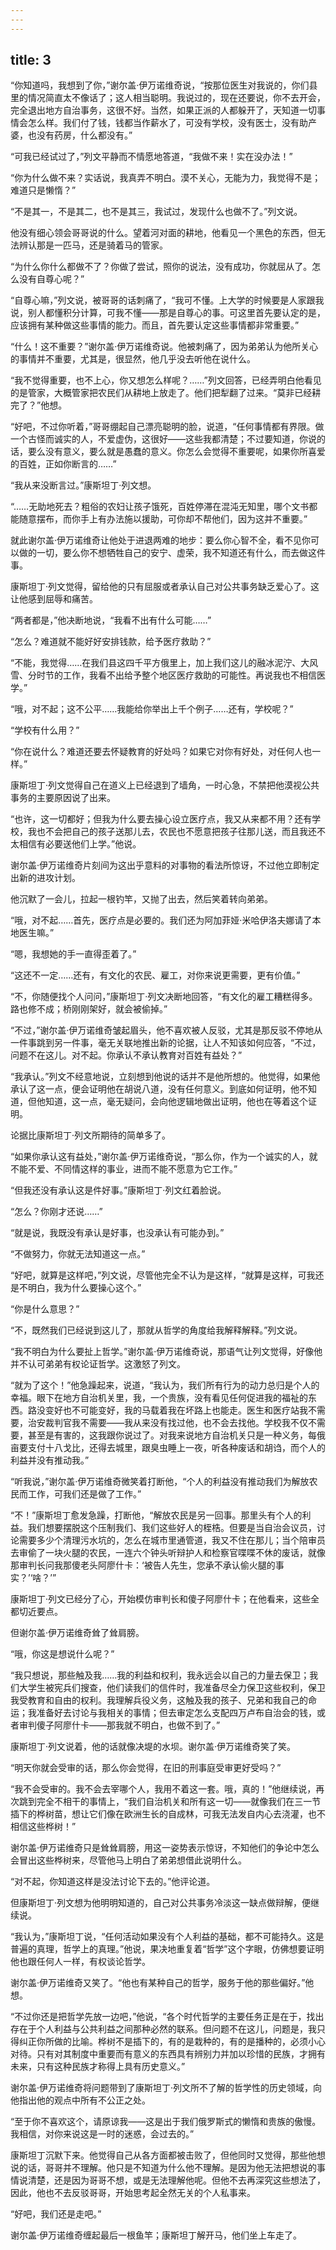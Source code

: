 ```yaml
---
---
---
```

title: 3
---




“你知道吗，我想到了你，”谢尔盖·伊万诺维奇说，“按那位医生对我说的，你们县里的情况简直太不像话了；这人相当聪明。我说过的，现在还要说，你不去开会，完全退出地方自治事务，这很不好。当然，如果正派的人都躲开了，天知道一切事情会怎么样。我们付了钱，钱都当作薪水了，可没有学校，没有医士，没有助产婆，也没有药房，什么都没有。”

“可我已经试过了，”列文平静而不情愿地答道，“我做不来！实在没办法！”

“你为什么做不来？实话说，我真弄不明白。漠不关心，无能为力，我觉得不是；难道只是懒惰？”

“不是其一，不是其二，也不是其三，我试过，发现什么也做不了。”列文说。

他没有细心领会哥哥说的什么。望着河对面的耕地，他看见一个黑色的东西，但无法辨认那是一匹马，还是骑着马的管家。

“为什么你什么都做不了？你做了尝试，照你的说法，没有成功，你就屈从了。怎么没有自尊心呢？”

“自尊心嘛，”列文说，被哥哥的话刺痛了，“我可不懂。上大学的时候要是人家跟我说，别人都懂积分计算，可我不懂——那是自尊心的事。可这里首先要认定的是，应该拥有某种做这些事情的能力。而且，首先要认定这些事情都非常重要。”

“什么！这不重要？”谢尔盖·伊万诺维奇说。他被刺痛了，因为弟弟认为他所关心的事情并不重要，尤其是，很显然，他几乎没去听他在说什么。

“我不觉得重要，也不上心，你又想怎么样呢？……”列文回答，已经弄明白他看见的是管家，大概管家把农民们从耕地上放走了。他们把犁翻了过来。“莫非已经耕完了？”他想。

“好吧，不过你听着，”哥哥绷起自己漂亮聪明的脸，说道，“任何事情都有界限。做一个古怪而诚实的人，不爱虚伪，这很好——这些我都清楚；不过要知道，你说的话，要么没有意义，要么就是愚蠢的意义。你怎么会觉得不重要呢，如果你所喜爱的百姓，正如你断言的……”

“我从来没断言过。”康斯坦丁·列文想。

“……无助地死去？粗俗的农妇让孩子饿死，百姓停滞在混沌无知里，哪个文书都能随意摆布，而你手上有办法施以援助，可你却不帮他们，因为这并不重要。”

就此谢尔盖·伊万诺维奇让他处于进退两难的地步：要么你心智不全，看不见你可以做的一切，要么你不想牺牲自己的安宁、虚荣，我不知道还有什么，而去做这件事。

康斯坦丁·列文觉得，留给他的只有屈服或者承认自己对公共事务缺乏爱心了。这让他感到屈辱和痛苦。

“两者都是，”他决断地说，“我看不出有什么可能……”

“怎么？难道就不能好好安排钱款，给予医疗救助？”

“不能，我觉得……在我们县这四千平方俄里上，加上我们这儿的融冰泥泞、大风雪、分时节的工作，我看不出给予整个地区医疗救助的可能性。再说我也不相信医学。”

“哦，对不起；这不公平……我能给你举出上千个例子……还有，学校呢？”

“学校有什么用？”

“你在说什么？难道还要去怀疑教育的好处吗？如果它对你有好处，对任何人也一样。”

康斯坦丁·列文觉得自己在道义上已经退到了墙角，一时心急，不禁把他漠视公共事务的主要原因说了出来。

“也许，这一切都好；但我为什么要去操心设立医疗点，我又从来都不用？还有学校，我也不会把自己的孩子送那儿去，农民也不愿意把孩子往那儿送，而且我还不太相信有必要送他们上学。”他说。

谢尔盖·伊万诺维奇片刻间为这出乎意料的对事物的看法所惊讶，不过他立即制定出新的进攻计划。

他沉默了一会儿，拉起一根钓竿，又抛了出去，然后笑着转向弟弟。

“哦，对不起……首先，医疗点是必要的。我们还为阿加菲娅·米哈伊洛夫娜请了本地医生嘛。”

“嗯，我想她的手一直得歪着了。”

“这还不一定……还有，有文化的农民、雇工，对你来说更需要，更有价值。”

“不，你随便找个人问问，”康斯坦丁·列文决断地回答，“有文化的雇工糟糕得多。路也修不成；桥刚刚架好，就会被偷掉。”

“不过，”谢尔盖·伊万诺维奇皱起眉头，他不喜欢被人反驳，尤其是那反驳不停地从一件事跳到另一件事，毫无关联地推出新的论据，让人不知该如何应答，“不过，问题不在这儿。对不起。你承认不承认教育对百姓有益处？”

“我承认。”列文不经意地说，立刻想到他说的话并不是他所想的。他觉得，如果他承认了这一点，便会证明他在胡说八道，没有任何意义。到底如何证明，他不知道，但他知道，这一点，毫无疑问，会向他逻辑地做出证明，他也在等着这个证明。

论据比康斯坦丁·列文所期待的简单多了。

“如果你承认这有益处，”谢尔盖·伊万诺维奇说，“那么你，作为一个诚实的人，就不能不爱、不同情这样的事业，进而不能不愿意为它工作。”

“但我还没有承认这是件好事。”康斯坦丁·列文红着脸说。

“怎么？你刚才还说……”

“就是说，我既没有承认是好事，也没承认有可能办到。”

“不做努力，你就无法知道这一点。”

“好吧，就算是这样吧，”列文说，尽管他完全不认为是这样，“就算是这样，可我还是不明白，我为什么要操心这个。”

“你是什么意思？”

“不，既然我们已经说到这儿了，那就从哲学的角度给我解释解释。”列文说。

“我不明白为什么要扯上哲学。”谢尔盖·伊万诺维奇说，那语气让列文觉得，好像他并不认可弟弟有权论证哲学。这激怒了列文。

“就为了这个！”他急躁起来，说道，“我认为，我们所有行为的动力总归是个人的幸福。眼下在地方自治机关里，我，一个贵族，没有看见任何促进我的福祉的东西。路没变好也不可能变好，我的马载着我在坏路上也能走。医生和医疗站我不需要，治安裁判官我不需要——我从来没有找过他，也不会去找他。学校我不仅不需要，甚至是有害的，这我跟你说过了。对我来说地方自治机关只是一种义务，每俄亩要支付十八戈比，还得去城里，跟臭虫睡上一夜，听各种废话和胡诌，而个人的利益并没有推动我。”

“听我说，”谢尔盖·伊万诺维奇微笑着打断他，“个人的利益没有推动我们为解放农民而工作，可我们还是做了工作。”

“不！”康斯坦丁愈发急躁，打断他，“解放农民是另一回事。那里头有个人的利益。我们想要摆脱这个压制我们、我们这些好人的桎梏。但要是当自治会议员，讨论需要多少个清理污水坑的，怎么在城市里通管道，我又不住在那儿；当个陪审员去审偷了一块火腿的农民，一连六个钟头听辩护人和检察官喋喋不休的废话，就像那审判长问我那傻老头阿廖什卡：‘被告人先生，您承不承认偷火腿的事实？’‘啥？’”

康斯坦丁·列文已经分了心，开始模仿审判长和傻子阿廖什卡；在他看来，这些全都切近要点。

但谢尔盖·伊万诺维奇耸了耸肩膀。

“哦，你这是想说什么呢？”

“我只想说，那些触及我……我的利益和权利，我永远会以自己的力量去保卫；我们大学生被宪兵们搜查，他们读我们的信件时，我准备尽全力保卫这些权利，保卫我受教育和自由的权利。我理解兵役义务，这触及我的孩子、兄弟和我自己的命运；我准备好去讨论与我相关的事情；但去审定怎么支配四万卢布自治会的钱，或者审判傻子阿廖什卡——那我就不明白，也做不到了。”

康斯坦丁·列文说着，他的话就像决堤的水坝。谢尔盖·伊万诺维奇笑了笑。

“明天你就会受审的话，那么你会觉得，在旧的刑事庭受审更好受吗？”

“我不会受审的。我不会去宰哪个人，我用不着这一套。哦，真的！”他继续说，再次跳到完全不相干的事情上，“我们自治机关和所有这一切——就像我们在三一节插下的桦树苗，想让它们像在欧洲生长的自成林，可我无法发自内心去浇灌，也不相信这些桦树！”

谢尔盖·伊万诺维奇只是耸耸肩膀，用这一姿势表示惊讶，不知他们的争论中怎么会冒出这些桦树来，尽管他马上明白了弟弟想借此说明什么。

“对不起，你知道这样是没法讨论下去的。”他评论道。

但康斯坦丁·列文想为他明明知道的，自己对公共事务冷淡这一缺点做辩解，便继续说。

“我认为，”康斯坦丁说，“任何活动如果没有个人利益的基础，都不可能持久。这是普遍的真理，哲学上的真理。”他说，果决地重复着“哲学”这个字眼，仿佛想要证明他也跟任何人一样，有权谈论哲学。

谢尔盖·伊万诺维奇又笑了。“他也有某种自己的哲学，服务于他的那些偏好。”他想。

“不过你还是把哲学先放一边吧，”他说，“各个时代哲学的主要任务正是在于，找出存在于个人利益与公共利益之间那种必然的联系。但问题不在这儿，问题是，我只得纠正你所做的比喻。桦树不是插下的，有的是栽种的，有的是播种的，必须小心对待。只有对其制度中重要而有意义的东西具有辨别力并加以珍惜的民族，才拥有未来，只有这种民族才称得上具有历史意义。”

谢尔盖·伊万诺维奇将问题带到了康斯坦丁·列文所不了解的哲学性的历史领域，向他指出他的观点中所有不公正之处。

“至于你不喜欢这个，请原谅我——这是出于我们俄罗斯式的懒惰和贵族的傲慢。我相信，对你来说这是一时的迷惑，会过去的。”

康斯坦丁沉默下来。他觉得自己从各方面都被击败了，但他同时又觉得，那些他想说的话，哥哥并不理解。他只是不知道为什么他不理解。是因为他无法把想说的事情说清楚，还是因为哥哥不想，或是无法理解他呢。但他不去再深究这些想法了，因此，他也不去反驳哥哥，开始思考起全然无关的个人私事来。

“好吧，我们还是走吧。”

谢尔盖·伊万诺维奇缠起最后一根鱼竿；康斯坦丁解开马，他们坐上车走了。